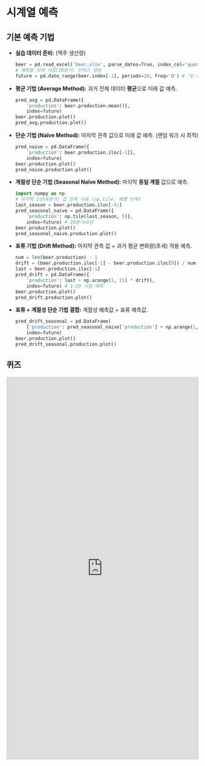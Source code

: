 
# 시계열 예측 

## 기본 예측 기법

*   **실습 데이터 준비:** (맥주 생산량)
    ```python
    beer = pd.read_excel('beer.xlsx', parse_dates=True, index_col='quarter')
    # 예측할 미래 시점(20분기) 인덱스 생성
    future = pd.date_range(beer.index[-1], periods=20, freq='Q') # 'Q': 분기말 빈도
    ```
*   **평균 기법 (Average Method):** 과거 전체 데이터 **평균**으로 미래 값 예측.
    ```python
    pred_avg = pd.DataFrame({
        'production': beer.production.mean()}, 
        index=future)
    beer.production.plot()
    pred_avg.production.plot()
    ```
*   **단순 기법 (Naïve Method):** 마지막 관측 값으로 미래 값 예측. (랜덤 워크 시 최적)
    ```python
    pred_naive = pd.DataFrame({
        'production': beer.production.iloc[-1]}, 
        index=future)
    beer.production.plot()
    pred_naive.production.plot()
    ```
*   **계절성 단순 기법 (Seasonal Naïve Method):** 마지막 **동일 계절** 값으로 예측.
    ```python
    import numpy as np
    # 마지막 1년(4분기) 값 반복 사용 (np.tile: 배열 반복)
    last_season = beer.production.iloc[-4:]
    pred_seasonal_naive = pd.DataFrame({
        'production': np.tile(last_season, 5)}, 
        index=future) # 20분기=5년
    beer.production.plot()
    pred_seasonal_naive.production.plot()
    ```
*   **표류 기법 (Drift Method):** 마지막 관측 값 + 과거 평균 변화량(추세) 적용 예측.
    ```python
    num = len(beer.production) - 1
    drift = (beer.production.iloc[-1] - beer.production.iloc[0]) / num # 전체 기간 평균 변화량
    last = beer.production.iloc[-1]
    pred_drift = pd.DataFrame({
        'production': last + np.arange(1, 21) * drift}, 
        index=future) # 1~20 시점 예측
    beer.production.plot()
    pred_drift.production.plot()
    ```
*   **표류 + 계절성 단순 기법 결합:** 계절성 예측값 + 표류 예측값.
    ```python
    pred_drift_seasonal = pd.DataFrame(
        {'production': pred_seasonal_naive['production'] + np.arange(1, 21) * drift}, 
        index=future)
    beer.production.plot()
    pred_drift_seasonal.production.plot()
    ```
<!--
## Prophet

*   Facebook 개발 시계열 예측 라이브러리.
*   **설치:** `conda install -y -c conda-forge prophet` (또는 `pip install prophet`)
*   **특징:**
    *   시계열 = **추세(trend) + 주기적변화(seasonality) + 휴일효과(holiday)** 분해 모델링.
    *   추세 변화점(changepoint) 자동/수동 감지.
    *   정상 시계열 아니어도 사용 가능.
    *   다양한 옵션(계절성 주기, 휴일 등) 설정 용이.
*   **기본 사용법:**
    ```python
    from prophet import Prophet
    import pandas as pd

    # 데이터 로드 (컬럼명 'ds', 'y' 필수)
    # df = pd.read_excel('manning.xlsx') # 예시 데이터
    # df.rename(columns={'Date': 'ds', 'Visits': 'y'}, inplace=True) # 컬럼명 변경 필요시

    # 모델 생성 및 학습
    m = Prophet()
    m.fit(df)

    # 미래 날짜 생성
    future = m.make_future_dataframe(periods=365) # 향후 365일 예측

    # 예측 수행
    forecast = m.predict(future)

    # 예측 결과 확인 (주요 컬럼)
    print(forecast[['ds', 'yhat', 'yhat_lower', 'yhat_upper']].tail())
    # ds:날짜, yhat:예측값, yhat_lower/upper: 불확실성 구간(신뢰구간 유사)

    # 예측 결과 시각화
    fig1 = m.plot(forecast)
    plt.show()

    # 성분 분해 시각화 (추세, 주별/연별 계절성 등)
    fig2 = m.plot_components(forecast)
    plt.show()
    ```
*   **추세 변화점 (Changepoint):**
    *   자동 감지 시각화:
        ```python
        from prophet.plot import add_changepoints_to_plot
        fig = m.plot(forecast)
        a = add_changepoints_to_plot(fig.gca(), m, forecast) # gca(): 현재 그래프 축 가져오기
        plt.show()
        ```
    *   수동 지정:
        ```python
        m = Prophet(changepoints=['2014-01-01']) # 특정 날짜 지정
        # ... fit, predict, plot ...
        ```
*   **휴일 효과:**
    *   휴일 정보 담은 DataFrame 별도 생성 (컬럼: `holiday`, `ds`, `lower_window`, `upper_window`).
    *   모델 생성 시 `holidays` 인자 전달.
        ```python
        # h1, h2: 플레이오프, 슈퍼볼 날짜 DataFrame (슬라이드 311 참고)
        # holidays = pd.concat([h1, h2])
        m = Prophet(holidays=holidays)
        # ... fit, predict, plot_components ...
        ```
    *   국가별 공휴일 자동 추가:
        ```python
        m = Prophet()
        m.add_country_holidays(country_name='US') # 미국 공휴일 추가
        # ... fit, predict ...
        ```
*   **계절성 옵션:**
    *   기본: 연(yearly), 주(weekly), 일(daily) 자동 감지 및 적용.
    *   끄기: `m = Prophet(weekly_seasonality=False)`
    *   임의 주기 추가:
        ```python
        # name:이름, period:주기(일), fourier_order: 복잡도(클수록 변동성 높음)
        m.add_seasonality(name='monthly', period=30.5, fourier_order=5)
        ```
*   **조건부 계절성:** 특정 조건 만족 시에만 적용되는 계절성.
    *   데이터에 조건 열 추가 (`on_season`, `off_season` 등).
    *   `add_seasonality` 시 `condition_name` 지정.
        ```python
        # 예: 시즌 중에만 적용되는 주별 계절성
        m.add_seasonality(name='weekly_on_season', period=7, fourier_order=3,
                          condition_name='on_season')
        ```
*   **외부 독립변수(Regressor) 추가:** (미래 값 알아야 예측 가능)
    ```python
    m = Prophet()
    m.add_regressor('Unemployment') # 실업률 변수 추가
    m.add_regressor('Income')      # 소득 변수 추가
    m.fit(df) # 학습 데이터에는 해당 변수 포함되어야 함

    # 예측 시 future 데이터프레임에도 해당 변수 값 필요
    # forecast = m.predict(future_with_regressors)

    # 추가된 독립변수 계수 확인
    from prophet.utilities import regressor_coefficients
    print(regressor_coefficients(m))
    ```
*   **성장 한계 설정 (Logistic Growth):** 데이터가 특정 상한/하한 수렴 시.
    *   데이터에 'cap'(상한), 'floor'(하한) 열 추가.
    *   모델 생성 시 `growth='logistic'` 지정.
        ```python
        df['cap'] = 8.5 # 상한값 설정
        m = Prophet(growth='logistic')
        m.fit(df)
        # 예측 시 future에도 'cap' 열 필요
        # future['cap'] = 8.5
        # forecast = m.predict(future)
        # m.plot(forecast)
        ```

-->
## 퀴즈

<iframe src="https://tally.so/embed/nrqyGL?alignLeft=1&hideTitle=1&transparentBackground=1&dynamicHeight=1" loading="lazy" width="100%" height="1000" frameborder="0" marginheight="0" marginwidth="0" title="[통계] 시계열 예측"></iframe>
